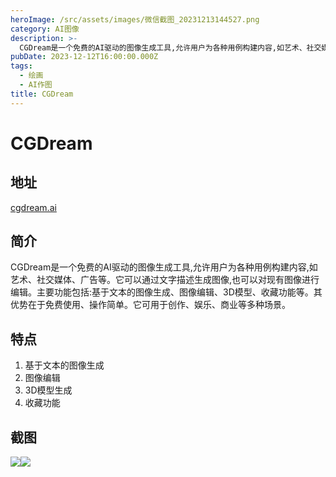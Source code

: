 ```yaml
---
heroImage: /src/assets/images/微信截图_20231213144527.png
category: AI图像
description: >-
  CGDream是一个免费的AI驱动的图像生成工具,允许用户为各种用例构建内容,如艺术、社交媒体、广告等。它可以通过文字描述生成图像,也可以对现有图像进行编辑。主要功能包括:基于文本的图像生成、图像编辑、3D模型、收藏功能等。其优势在于免费使用、操作简单。它可用于创作、娱乐、商业等多种场景。
pubDate: 2023-12-12T16:00:00.000Z
tags:
  - 绘画
  - AI作图
title: CGDream
---
```


# CGDream

## 地址

[cgdream.ai](https://cgdream.ai/my-images "cgdream.ai")

## 简介

CGDream是一个免费的AI驱动的图像生成工具,允许用户为各种用例构建内容,如艺术、社交媒体、广告等。它可以通过文字描述生成图像,也可以对现有图像进行编辑。主要功能包括:基于文本的图像生成、图像编辑、3D模型、收藏功能等。其优势在于免费使用、操作简单。它可用于创作、娱乐、商业等多种场景。

## 特点

1. 基于文本的图像生成
2. 图像编辑
3. 3D模型生成
4. 收藏功能

## 截图

![](/src/assets/images/微信截图_20231213144551.png)![](/src/assets/images/微信截图_20231213144556.png)
